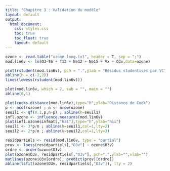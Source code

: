 ```yaml
---
title: "Chapitre 3 : Validation du modèle"
layout: default
output: 
  html_document:
    css: styles.css
    toc: true
    toc_float: true
    layout: default
---
```


```r
ozone <- read.table("ozone_long.txt", header = T, sep = ";")
mod.lin6v <- lm(O3~T6 + T12 + Ne12 + Ne15 + Vx + O3v,data=ozone)
```

```r
plot(rstudent(mod.lin6v), pch = ".",ylab = "Résidus studentisés par VC")
abline(h = c(-2,2))
lines(lowess(rstudent(mod.lin6v)))
```

```r
plot(mod.lin6v, which = 2, sub = "", main = "")
abline(0,1)
```

```r
plot(cooks.distance(mod.lin6v),type="h",ylab="Distance de Cook")
p <- ncol(ozone) ; n <- nrow(ozone)
seuil1 <- qf(0.1,p,n-p) ; abline(h=seuil1)
infl.ozone <- influence.measures(mod.lin6v)
plot(infl.ozone$infmat[,"hat"],type="h",ylab="hii")
seuil1 <- 3*p/n ; abline(h=seuil1,col=1,lty=2)
seuil2 <- 2*p/n ; abline(h=seuil2,col=1,lty=3)
```

```r
residpartiels <- resid(mod.lin6v, type = "partial")
prov <- loess(residpartiels[,"O3v"] ~ ozone$O3v)
ordre <- order(ozone$O3v)
plot(ozone$O3v, residpartiels[,"O3v"], pch=".",ylab="",xlab="")
matlines(ozone$O3v[ordre], predict(prov)[ordre])
abline(lsfit(ozone$O3v, residpartiels[,"O3v"]), lty = 2)
```

